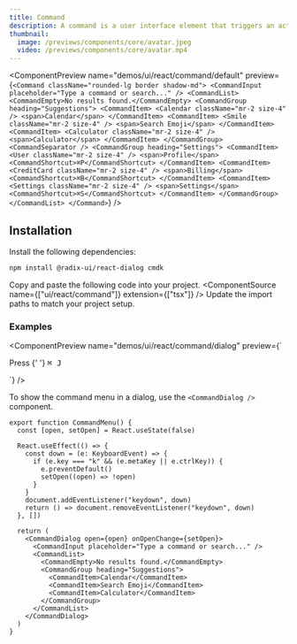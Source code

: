 ```yaml
---
title: Command
description: A command is a user interface element that triggers an action when clicked.
thumbnail:
  image: /previews/components/core/avatar.jpeg
  video: /previews/components/core/avatar.mp4
---
```


<ComponentPreview
  name="demos/ui/react/command/default"
  preview={`<Command className="rounded-lg border shadow-md">
    <CommandInput placeholder="Type a command or search..." />
    <CommandList>
        <CommandEmpty>No results found.</CommandEmpty>
        <CommandGroup heading="Suggestions">
            <CommandItem>
                <Calendar className="mr-2 size-4" />
                <span>Calendar</span>
            </CommandItem>
            <CommandItem>
                <Smile className="mr-2 size-4" />
                <span>Search Emoji</span>
            </CommandItem>
            <CommandItem>
                <Calculator className="mr-2 size-4" />
                <span>Calculator</span>
            </CommandItem>
        </CommandGroup>
        <CommandSeparator />
        <CommandGroup heading="Settings">
            <CommandItem>
                <User className="mr-2 size-4" />
                <span>Profile</span>
                <CommandShortcut>⌘P</CommandShortcut>
            </CommandItem>
            <CommandItem>
                <CreditCard className="mr-2 size-4" />
                <span>Billing</span>
                <CommandShortcut>⌘B</CommandShortcut>
            </CommandItem>
            <CommandItem>
                <Settings className="mr-2 size-4" />
                <span>Settings</span>
                <CommandShortcut>⌘S</CommandShortcut>
            </CommandItem>
        </CommandGroup>
    </CommandList>
</Command>`}
/>

## Installation

<Steps>
<Step>
Install the following dependencies:
</Step>

```bash
npm install @radix-ui/react-dialog cmdk
```
  <Step>Copy and paste the following code into your project.</Step>
  <ComponentSource name={["ui/react/command"]} extension={["tsx"]} />
  <Step>Update the import paths to match your project setup.</Step>
</Steps>

### Examples

<ComponentPreview
  name="demos/ui/react/command/dialog"
  preview={`<p className="text-muted-foreground text-sm">
    Press
    {' '}
    <kbd className="bg-muted text-muted-foreground pointer-events-none inline-flex h-5 select-none items-center gap-1 rounded border px-1.5 font-mono text-[10px] font-medium opacity-100">
        <span className="text-xs">⌘</span>
        J
    </kbd>
</p>`}
/>

To show the command menu in a dialog, use the `<CommandDialog />` component.

```tsx
export function CommandMenu() {
  const [open, setOpen] = React.useState(false)
 
  React.useEffect(() => {
    const down = (e: KeyboardEvent) => {
      if (e.key === "k" && (e.metaKey || e.ctrlKey)) {
        e.preventDefault()
        setOpen((open) => !open)
      }
    }
    document.addEventListener("keydown", down)
    return () => document.removeEventListener("keydown", down)
  }, [])
 
  return (
    <CommandDialog open={open} onOpenChange={setOpen}>
      <CommandInput placeholder="Type a command or search..." />
      <CommandList>
        <CommandEmpty>No results found.</CommandEmpty>
        <CommandGroup heading="Suggestions">
          <CommandItem>Calendar</CommandItem>
          <CommandItem>Search Emoji</CommandItem>
          <CommandItem>Calculator</CommandItem>
        </CommandGroup>
      </CommandList>
    </CommandDialog>
  )
}
```